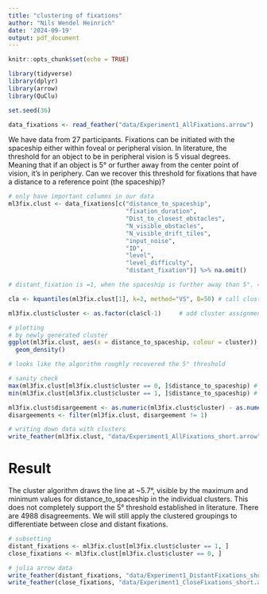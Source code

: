 ```yaml
---
title: "clustering of fixations"
author: "Nils Wendel Heinrich"
date: '2024-09-19'
output: pdf_document
---
```


```r
knitr::opts_chunk$set(echo = TRUE)
```

```r
library(tidyverse)
library(dplyr)
library(arrow)
library(QuClu)

set.seed(36)

```

```r

data_fixations <- read_feather("data/Experiment1_AllFixations.arrow")

```
We have data from 27 participants. Fixations can be initiated with the spaceship either within foveal or peripheral vision. In literature, the threshold for an object to be in peripheral vision is 5 visual degrees. Meaning that if an object is 5° or further away from the center point of vision, it's in periphery. Can we recover this threshold for fixations that have a distance to a reference point (the spaceship)?

```r

# only have important columns in our data
ml3fix.clust <- data_fixations[c("distance_to_spaceship",
                                 "fixation_duration",
                                 "Dist_to_closest_obstacles",
                          	     "N_visible_obstacles",
                                 "N_visible_drift_tiles",
                          	     "input_noise",
                          	     "ID",
                          	     "level",
                          	     "level_difficulty",
                                 "distant_fixation")] %>% na.omit()

# distant_fixation is =1, when the spaceship is further away than 5°. =0 otherwise.

cla <- kquantiles(ml3fix.clust[1], k=2, method="VS", B=50) # call cluster analysis

ml3fix.clust$cluster <- as.factor(cla$cl-1)		# add cluster assignment to data

# plotting
# by newly generated cluster
ggplot(ml3fix.clust, aes(x = distance_to_spaceship, colour = cluster)) +
  geom_density()

# looks like the algorithm roughly recovered the 5° threshold

# sanity check
max(ml3fix.clust[ml3fix.clust$cluster == 0, ]$distance_to_spaceship) # minimum distance of distant fixations
min(ml3fix.clust[ml3fix.clust$cluster == 1, ]$distance_to_spaceship) # maximum distance of close fixations

ml3fix.clust$disargeement <- as.numeric(ml3fix.clust$cluster) - as.numeric(ml3fix.clust$distant_fixation)
disargeements <- filter(ml3fix.clust, disargeement != 1)

# writing down data with clusters
write_feather(ml3fix.clust, "data/Experiment1_AllFixations_short.arrow")

```

# Result
The cluster algorithm draws the line at ~5.7°, visible by the maximum and minimum values for distance_to_spaceship in the individual clusters.
This does not completely support the 5° threshold established in literature. There are 4988 disagreements.
We will still apply the clustered groupings to differentiate between close and distant fixations.


```r

# subsetting
distant_fixations <- ml3fix.clust[ml3fix.clust$cluster == 1, ]
close_fixations <- ml3fix.clust[ml3fix.clust$cluster == 0, ]

# julia arrow data
write_feather(distant_fixations, "data/Experiment1_DistantFixations_short.arrow")
write_feather(close_fixations, "data/Experiment1_CloseFixations_short.arrow")

```


